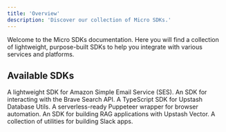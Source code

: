 ```yaml
---
title: 'Overview'
description: 'Discover our collection of Micro SDKs.'
---
```


Welcome to the Micro SDKs documentation. Here you will find a collection of lightweight, purpose-built SDKs to help you integrate with various services and platforms.

## Available SDKs

<CardGroup>
  <Card title="@microfox/aws-ses" href="/micro-sdks/aws-ses" icon="aws" iconType="brands">
    A lightweight SDK for Amazon Simple Email Service (SES).
  </Card>
  <Card title="@microfox/brave" href="/micro-sdks/brave" icon="brave" iconType="brands">
    An SDK for interacting with the Brave Search API.
  </Card>
  <Card title="@microfox/db-upstash" href="/micro-sdks/db-upstash" icon="database">
    A TypeScript SDK for Upstash Database Utils.
  </Card>
  <Card title="@microfox/puppeteer-sls" href="/micro-sdks/puppeteer-sls" icon="chrome" iconType="brands">
    A serverless-ready Puppeteer wrapper for browser automation.
  </Card>
  <Card title="@microfox/rag-upstash" href="/micro-sdks/rag-upstash" icon="database">
    An SDK for building RAG applications with Upstash Vector.
  </Card>
  <Card title="@microfox/slack" href="/micro-sdks/slack" icon="slack" iconType="brands">
    A collection of utilities for building Slack apps.
  </Card>
</CardGroup>
